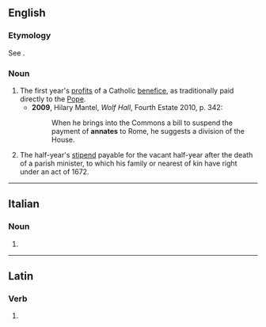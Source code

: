 ==English==

===Etymology===
See {{m|en|ann}}.

===Noun===
{{en-noun}}

# The first year's [[profit]]s of a Catholic [[benefice]], as traditionally paid directly to the [[Pope]].
#* '''2009''', Hilary Mantel, ''Wolf Hall'', Fourth Estate 2010, p. 342:
#*: When he brings into the Commons a bill to suspend the payment of '''annates''' to Rome, he suggests a division of the House.
# {{lb|en|Scotland|legal}} The half-year's [[stipend]] payable for the vacant half-year after the death of a parish minister, to which his family or nearest of kin have right under an act of 1672.

----

==Italian==

===Noun===
{{head|it|noun form|g=f}}

# {{plural of|it|annata}}

----

==Latin==

===Verb===
{{la-verb-form|annāte}}

# {{inflection of|la|annō||2|p|pres|actv|impr}}